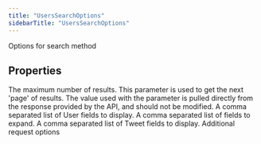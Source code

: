 ```yaml
---
title: "UsersSearchOptions"
sidebarTitle: "UsersSearchOptions"
---
```


Options for search method

## Properties

<ParamField name="maxResults" type="number">
The maximum number of results.
</ParamField>





<ParamField name="nextToken" type="string">
This parameter is used to get the next 'page' of results. The value used with the parameter is pulled directly from the response provided by the API, and should not be modified.
</ParamField>





<ParamField name="userfields" type="string[]">
A comma separated list of User fields to display.
</ParamField>





<ParamField name="expansions" type="string[]">
A comma separated list of fields to expand.
</ParamField>





<ParamField name="tweetfields" type="string[]">
A comma separated list of Tweet fields to display.
</ParamField>





<ParamField name="requestOptions" type="[RequestOptions](/xdks/typescript/reference/interfaces/RequestOptions)">
Additional request options
</ParamField>



